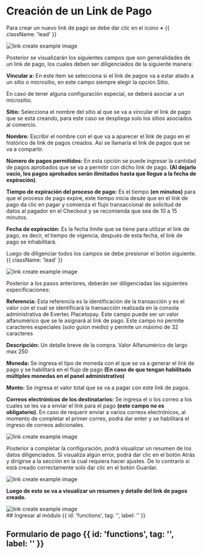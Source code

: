 

<HeroPattern />



# Creación de un Link de Pago

Para crear un nuevo link de pago se debe dar clic en el icono **+** {{ className: 'lead' }}

 <div className="w-full sm:w-4/4 lg:w-2/3 sm:ml-10 sm:mr-6">
  <img 
    src="/Create_link1.webp" 
    alt="link create example image" 
    className="w-full h-auto shadow rounded-md my-0" 
  />
</div>

Posterior se visualizarán los siguientes campos que son generalidades de un link de pago, los cuales deben ser diligenciados de la siguiente manera:

**Vincular a:** En este item se selecciona si el link de pagos va a estar atado a un sitio o micrositio, en este campo siempre elegir la opción Sitio.

<Note> En caso de tener alguna configuración especial, se deberá asociar a un micrositio. </Note>

**Sitio:** Selecciona el nombre del sitio al que se va a vincular el link de pago que se está creando, para este caso se despliega solo los sitios asociados al comercio.

**Nombre:** Escribir el nombre con el que va a aparecer el link de pago en el histórico de link de pagos creados. Así se llamaría el link de pagos que se va a compartir.

**Número de pagos permitidos:** En esta opción se puede ingresar la cantidad de pagos aprobados que se va a permitir con dicho link de pago. **(Al dejarlo vacío, los pagos aprobados serán ilimitados hasta que llegue a la fecha de expiración)**.

**Tiempo de expiración del proceso de pago:** Es el tiempo **(en minutos)** para que el proceso de pago expire, este tiempo inicia desde que en el link de pago da clic en pagar y comienza el flujo transaccional de solicitud de datos al pagador en el Checkout y se recomienda que sea de 10 a 15 minutos.  

**Fecha de expiración:** Es la fecha límite que se tiene para utilizar el link de pago, es decir, el tiempo de vigencia, después de esta fecha, el link de pago se inhabilitará.

Luego de diligenciar todos los campos se debe presionar el botón siguiente. {{ className: 'lead' }}

 <div className="w-full sm:w-4/4 lg:w-2/3 sm:ml-10 sm:mr-6">
  <img 
    src="/Create_link2.webp" 
    alt="link create example image" 
    className="w-full h-auto shadow rounded-md my-0" 
  />
</div>

Posterior a los pasos anteriores, deberán ser diligenciadas las siguientes especificaciones:


**Referencia:** Esta referencia es la identificación de la transacción y es el valor con el cual se identificará la transacción realizada en la consola administrativa de Evertec Placetopay. Este campo puede ser un valor alfanumérico que se le asignará al link de pago. <Note> Este campo no permite caracteres especiales (solo guion medio) y permite un máximo de 32 caracteres </Note>

**Descripción:** Un detalle breve de la compra. Valor Alfanumérico de largo max 250

**Moneda:** Se ingresa el tipo de moneda con el que se va a generar el link de pago y se habilitará en el flujo de pago **(En caso de que tengan habilitado múltiples monedas en el panel administrativo)**

**Monto:** Se ingresa el valor total que se va a pagar con este link de pagos.

**Correos electrónicos de los destinatarios:** Se ingresa el o los correo a los cuales se les va a enviar el link para el pago **(este campo no es obligatorio)**. En caso de requerir enviar a varios correos electrónicos, al momento de completar el primer correo, podrá dar enter y se habilitará el ingreso de correos adicionales.


 <div className="w-full sm:w-4/4 lg:w-2/3 sm:ml-10 sm:mr-6">
  <img 
    src="/Create_link3.webp" 
    alt="link create example image" 
    className="w-full h-auto shadow rounded-md my-0" 
  />
</div>

Posterior a completar la configuración, podrá visualizar un resumen de los datos diligenciados. Si visualiza algún error, podrá dar clic en el botón Atrás y dirigirse a la sección en la cual requiera hacer ajustes. De lo contrario si está creado correctamente solo dar clic en el botón Guardar.

 <div className="w-full sm:w-4/4 lg:w-2/3 sm:ml-10 sm:mr-6">
  <img 
    src="/Create_link4.webp" 
    alt="link create example image" 
    className="w-full h-auto shadow rounded-md my-0" 
  />
</div>

**Luego de esto se va a visualizar un resumen y detalle del link de pagos creado.**

 <div className="w-full sm:w-4/4 lg:w-2/3 sm:ml-10 sm:mr-6">
  <img 
    src="/Create_link5.webp" 
    alt="link create example image" 
    className="w-full h-auto shadow rounded-md my-0" 
  />
</div>
## Ingresar al módulo {{ id: 'functions', tag: '', label: '' }}

## Formulario de pago {{ id: 'functions', tag: '', label: '' }}